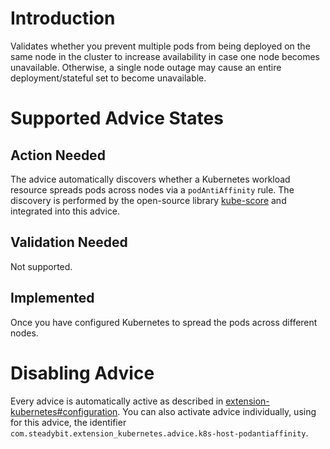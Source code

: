 # Introduction
Validates whether you prevent multiple pods from being deployed on the same node in the cluster to increase availability in case one node becomes unavailable. Otherwise, a single node outage may cause an entire deployment/stateful set to become unavailable.

# Supported Advice States
## Action Needed
The advice automatically discovers whether a Kubernetes workload resource spreads pods across nodes via a `podAntiAffinity` rule. The discovery is performed by the open-source library [kube-score](https://github.com/zegl/kube-score) and integrated into this advice.

## Validation Needed
Not supported.

## Implemented
Once you have configured Kubernetes to spread the pods across different nodes.

# Disabling Advice
Every advice is automatically active as described in [extension-kubernetes#configuration](https://github.com/steadybit/extension-kubernetes/?tab=readme-ov-file#configuration).
You can also activate advice individually, using for this advice, the identifier `com.steadybit.extension_kubernetes.advice.k8s-host-podantiaffinity`.
